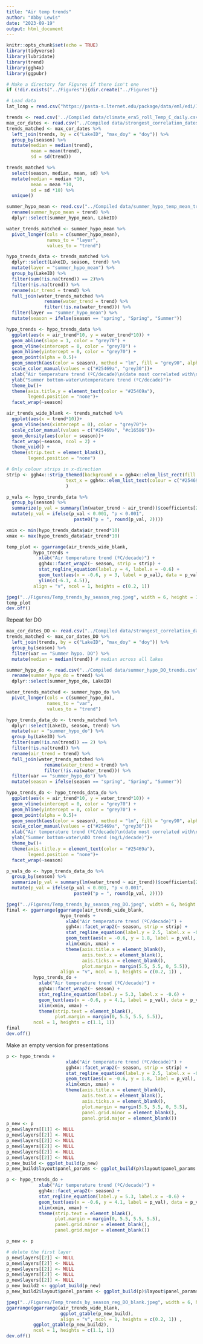 ```yaml
---
title: "Air temp trends"
author: "Abby Lewis"
date: "2023-09-19"
output: html_document
---
```


```r
knitr::opts_chunk$set(echo = TRUE)
library(tidyverse)
library(lubridate)
library(trend)
library(ggh4x)
library(ggpubr)

# Make a directory for Figures if there isn't one
if (!dir.exists("../Figures")){dir.create("../Figures")}

# Load data
lat_long = read.csv("https://pasta-s.lternet.edu/package/data/eml/edi/1029/9/fadd3eaa25b5fdd1fc4efba70e660579")
```

```r
trends <- read.csv('../Compiled data/climate_era5_roll_Temp_C_daily.csv')
max_cor_dates <- read.csv("../Compiled data/strongest_correlation_dates.csv")
trends_matched <- max_cor_dates %>%
  left_join(trends, by = c("LakeID", "max_doy" = "doy")) %>%
  group_by(season) %>%
  mutate(median = median(trend),
         mean = mean(trend),
         sd = sd(trend)) 

trends_matched %>%
  select(season, median, mean, sd) %>%
  mutate(median = median *10, 
         mean = mean *10, 
         sd = sd *10) %>%
  unique()

summer_hypo_mean <- read.csv("../Compiled data/summer_hypo_temp_mean_trends.csv") %>%
  rename(summer_hypo_mean = trend) %>%
  dplyr::select(summer_hypo_mean, LakeID)

water_trends_matched <- summer_hypo_mean %>%
  pivot_longer(cols = c(summer_hypo_mean),
               names_to = "layer",
               values_to = "trend") 

hypo_trends_data <- trends_matched %>%
  dplyr::select(LakeID, season, trend) %>%
  mutate(layer = "summer_hypo_mean") %>%
  group_by(LakeID) %>%
  filter(sum(!is.na(trend)) == 2)%>%
  filter(!is.na(trend)) %>%
  rename(air_trend = trend) %>%
  full_join(water_trends_matched %>%
              rename(water_trend = trend) %>%
              filter(!is.na(water_trend))) %>%
  filter(layer == "summer_hypo_mean") %>%
  mutate(season = ifelse(season == "spring", "Spring", "Summer")) 

hypo_trends <- hypo_trends_data %>%
  ggplot(aes(x = air_trend*10, y = water_trend*10)) +
  geom_abline(slope = 1, color = "grey70") +
  geom_vline(xintercept = 0, color = "grey70") +
  geom_hline(yintercept = 0, color = "grey70") +
  geom_point(alpha = 0.5)+
  geom_smooth(aes(color = season), method = "lm", fill = "grey90", alpha = 0.8) + 
  scale_color_manual(values = c("#25469a", "grey30"))+
  xlab("Air temperature trend (ºC/decade)\n(date most correlated with\nbottom-water temperature)")+
  ylab("Summer bottom-water\ntemperature trend (ºC/decade)")+
  theme_bw()+
  theme(axis.title.y = element_text(color = "#25469a"),
        legend.position = "none")+
  facet_wrap(~season)

air_trends_wide_blank <- trends_matched %>%
  ggplot(aes(x = trend*10))+
  geom_vline(aes(xintercept = 0), color = "grey70")+
  scale_color_manual(values = c("#25469a", "#c16586"))+
  geom_density(aes(color = season))+
  facet_wrap(~season, ncol = 2) +
  theme_void() +
  theme(strip.text = element_blank(),
        legend.position = "none")

# Only colour strips in x-direction
strip <- ggh4x::strip_themed(background_x = ggh4x::elem_list_rect(fill = c("#9bceef", "#f3e9e9")),
                      text_x = ggh4x::elem_list_text(colour = c("#25469a", "#c16586"))
                      )

p_vals <- hypo_trends_data %>%
  group_by(season) %>%
  summarize(p_val = summary(lm(water_trend ~ air_trend))$coefficients[2,4]) %>%
  mutate(p_val = ifelse(p_val < 0.001, "p < 0.001", 
                         paste0("p = ", round(p_val, 2))))

xmin <- min(hypo_trends_data$air_trend*10)
xmax <- max(hypo_trends_data$air_trend*10)

temp_plot <- ggarrange(air_trends_wide_blank,
          hypo_trends +
            xlab("Air temperature trend (ºC/decade)") +
            ggh4x::facet_wrap2(~ season, strip = strip) +
            stat_regline_equation(label.y = 4, label.x = -0.6) +
            geom_text(aes(x = -0.6, y = 3, label = p_val), data = p_vals, hjust = 0)+
            ylim(c(-6.1, 4.5)),
          align = "v", ncol = 1, heights = c(0.2, 1))

jpeg("../Figures/Temp_trends_by_season_reg.jpeg", width = 6, height = 3.5, units = "in", res = 300)
temp_plot
dev.off()
```

Repeat for DO

```r
max_cor_dates_DO <- read.csv("../Compiled data/strongest_correlation_dates_hypo.csv")
trends_matched <- max_cor_dates_DO %>%
  left_join(trends, by = c("LakeID", "max_doy" = "doy")) %>%
  group_by(season) %>%
  filter(var == "Summer hypo. DO") %>%
  mutate(median = median(trend)) # median across all lakes

summer_hypo_do <- read.csv("../Compiled data/summer_hypo_DO_trends.csv") %>%
  rename(summer_hypo_do = trend) %>%
  dplyr::select(summer_hypo_do, LakeID)

water_trends_matched <- summer_hypo_do %>%
  pivot_longer(cols = c(summer_hypo_do),
               names_to = "var",
               values_to = "trend") 

hypo_trends_data_do <- trends_matched %>%
  dplyr::select(LakeID, season, trend) %>%
  mutate(var = "summer_hypo_do") %>%
  group_by(LakeID) %>%
  filter(sum(!is.na(trend)) == 2) %>%
  filter(!is.na(trend)) %>%
  rename(air_trend = trend) %>%
  full_join(water_trends_matched %>%
              rename(water_trend = trend) %>%
              filter(!is.na(water_trend))) %>%
  filter(var == "summer_hypo_do") %>%
  mutate(season = ifelse(season == "spring", "Spring", "Summer")) 

hypo_trends_do <- hypo_trends_data_do %>%
  ggplot(aes(x = air_trend*10, y = water_trend*10)) +
  geom_vline(xintercept = 0, color = "grey70") +
  geom_hline(yintercept = 0, color = "grey70") +
  geom_point(alpha = 0.5)+
  geom_smooth(aes(color = season), method = "lm", fill = "grey90", alpha = 0.8) + 
  scale_color_manual(values = c("#25469a", "grey30"))+
  xlab("Air temperature trend (ºC/decade)\n(date most correlated with\nbottom-water temperature)")+
  ylab("Summer bottom-water\nDO trend (mg/L/decade)")+
  theme_bw()+
  theme(axis.title.y = element_text(color = "#25469a"),
        legend.position = "none")+
  facet_wrap(~season)

p_vals_do <- hypo_trends_data_do %>%
  group_by(season) %>%
  summarize(p_val = summary(lm(water_trend ~ air_trend))$coefficients[2,4]) %>%
  mutate(p_val = ifelse(p_val < 0.001, "p < 0.001", 
                         paste0("p = ", round(p_val, 2))))

jpeg("../Figures/Temp_trends_by_season_reg_DO.jpeg", width = 6, height = 5.5, units = "in", res = 300)
final <- ggarrange(ggarrange(air_trends_wide_blank,
                    hypo_trends +
                      xlab("Air temperature trend (ºC/decade)") +
                      ggh4x::facet_wrap2(~ season, strip = strip) +
                      stat_regline_equation(label.y = 2.5, label.x = -0.6) +
                      geom_text(aes(x = -0.6, y = 1.8, label = p_val), data = p_vals, hjust = 0) +
                      xlim(xmin, xmax) +
                      theme(axis.title.x = element_blank(),
                            axis.text.x = element_blank(),
                            axis.ticks.x = element_blank(),
                            plot.margin = margin(5.5, 5.5, 0, 5.5)),
                    align = "v", ncol = 1, heights = c(0.2, 1)) ,
          hypo_trends_do +
            xlab("Air temperature trend (ºC/decade)") +
            ggh4x::facet_wrap2(~ season) +
            stat_regline_equation(label.y = 5.3, label.x = -0.6) +
            geom_text(aes(x = -0.6, y = 4.1, label = p_val), data = p_vals_do, hjust = 0)+
            xlim(xmin, xmax) +
            theme(strip.text = element_blank(),
                  plot.margin = margin(0, 5.5, 5.5, 5.5)),
          ncol = 1, heights = c(1.1, 1))
final
dev.off()
```


Make an empty version for presentations

```r
p <- hypo_trends +
                      xlab("Air temperature trend (ºC/decade)") +
                      ggh4x::facet_wrap2(~ season, strip = strip) +
                      stat_regline_equation(label.y = 2.5, label.x = -0.6) +
                      geom_text(aes(x = -0.6, y = 1.8, label = p_val), data = p_vals, hjust = 0) +
                      xlim(xmin, xmax) +
                      theme(axis.title.x = element_blank(),
                            axis.text.x = element_blank(),
                            axis.ticks.x = element_blank(),
                            plot.margin = margin(5.5, 5.5, 0, 5.5),
                            panel.grid.minor = element_blank(),
                            panel.grid.major = element_blank())
p_new <- p
p_new$layers[[1]] <- NULL
p_new$layers[[2]] <- NULL
p_new$layers[[2]] <- NULL
p_new$layers[[2]] <- NULL
p_new$layers[[2]] <- NULL
p_new$layers[[2]] <- NULL
p_new_build <- ggplot_build(p_new)
p_new_build$layout$panel_params <- ggplot_build(p)$layout$panel_params

p <- hypo_trends_do +
            xlab("Air temperature trend (ºC/decade)") +
            ggh4x::facet_wrap2(~ season) +
            stat_regline_equation(label.y = 5.3, label.x = -0.6) +
            geom_text(aes(x = -0.6, y = 4.1, label = p_val), data = p_vals_do, hjust = 0)+
            xlim(xmin, xmax) +
            theme(strip.text = element_blank(),
                  plot.margin = margin(0, 5.5, 5.5, 5.5),
                  panel.grid.minor = element_blank(),
                  panel.grid.major = element_blank())

p_new <- p

# delete the first layer
p_new$layers[[2]] <- NULL
p_new$layers[[2]] <- NULL
p_new$layers[[2]] <- NULL
p_new$layers[[2]] <- NULL
p_new$layers[[2]] <- NULL
p_new_build2 <- ggplot_build(p_new)
p_new_build2$layout$panel_params <- ggplot_build(p)$layout$panel_params

jpeg("../Figures/Temp_trends_by_season_reg_DO_blank.jpeg", width = 6, height = 5.5, units = "in", res = 300)
ggarrange(ggarrange(air_trends_wide_blank,
                    ggplot_gtable(p_new_build),
                    align = "v", ncol = 1, heights = c(0.2, 1)) ,
          ggplot_gtable(p_new_build2),
          ncol = 1, heights = c(1.1, 1))
dev.off()
```
